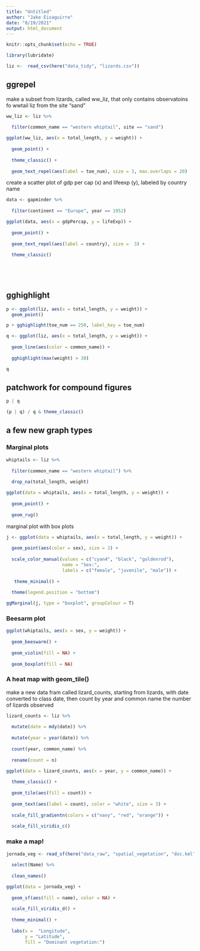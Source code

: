 ```yaml
---
title: "Untitled"
author: "Jake Eisaguirre"
date: "8/19/2021"
output: html_document
---
```


```r
knitr::opts_chunk$set(echo = TRUE)

library(lubridate)
```

```r

liz <-  read_csv(here("data_tidy", "lizards.csv"))

```

## ggrepel

make a subset from lizards, called ww_liz, that only contains observatoins fo wwtail liz from the site "sand"
```r

ww_liz <- liz %>% 
  
  filter(common_name == "western whiptail", site == "sand")

ggplot(ww_liz, aes(x = total_length, y = weight)) +
  
  geom_point() +
  
  theme_classic() +
  
  geom_text_repel(aes(label = toe_num), size = 3, max.overlaps = 20)

```
create a scatter plot of gdp per cap (x) and lifeexp (y), labeled by country name
```r

data <- gapminder %>% 
  
  filter(continent == "Europe", year == 1952)

ggplot(data, aes(x = gdpPercap, y = lifeExp)) +
  
  geom_point() +
  
  geom_text_repel(aes(label = country), size =  3) +
  
  theme_classic()
  
  
  



```

## gghighlight

```r

p <- ggplot(liz, aes(x = total_length, y = weight)) +
  geom_point()

p + gghighlight(toe_num == 250, label_key = toe_num)


```

```r

q <- ggplot(liz, aes(x = total_length, y = weight)) +
  
  geom_line(aes(color = common_name)) +
  
  gghighlight(max(weight) > 30)

q

```

## patchwork for compound figures

```r

p | q

(p | q) / q & theme_classic()

```

## a few new graph types

### Marginal plots

```r

whiptails <- liz %>% 
  
  filter(common_name == "western whiptail") %>% 
  
  drop_na(total_length, weight)

ggplot(data = whiptails, aes(x = total_length, y = weight)) +
  
  geom_point() + 
  
  geom_rug()

```

marginal plot with box plots

```r

j <- ggplot(data = whiptails, aes(x = total_length, y = weight)) +
  
  geom_point(aes(color = sex), size = 2) + 
  
  scale_color_manual(values = c("cyan4", "black", "goldenrod"),
                     name = "Sex:",
                     labels = c("female", "juvenile", "male")) +
 
   theme_minimal() +
  
  theme(legend.position = "bottom")

ggMarginal(j, type = "boxplot", groupColour = T)

```

### Beesarm plot

```r

ggplot(whiptails, aes(x = sex, y = weight)) +
  
  geom_beeswarm() +
  
  geom_violin(fill = NA) +
  
  geom_boxplot(fill = NA)

```

### A heat map with geom_tile()

make a new data  fram called lizard_counts, starting from lizards, with date converted to class date, then count by year and common name the number of lizards observed
```r

lizard_counts <- liz %>% 
  
  mutate(date = mdy(date)) %>% 
  
  mutate(year = year(date)) %>% 
  
  count(year, common_name) %>% 
  
  rename(count = n)

```

```r

ggplot(data = lizard_counts, aes(x = year, y = common_name)) +
  
  theme_classic() +
  
  geom_tile(aes(fill = count)) +
  
  geom_text(aes(label = count), color = "white", size = 3) +
  
  scale_fill_gradientn(colors = c("navy", "red", "orange")) + 
  
  scale_fill_viridis_c()

```
### make a map!
```r

jornada_veg <- read_sf(here("data_raw", "spatial_vegetation", "doc.kml")) %>% 
  
  select(Name) %>% 
  
  clean_names()

ggplot(data = jornada_veg) +
  
  geom_sf(aes(fill = name), color = NA) +
  
  scale_fill_viridis_d() +
  
  theme_minimal() +
  
  labs(x =  "Longitude",
       y = "Latitude",
       fill = "Dominant vegetation:")

```

